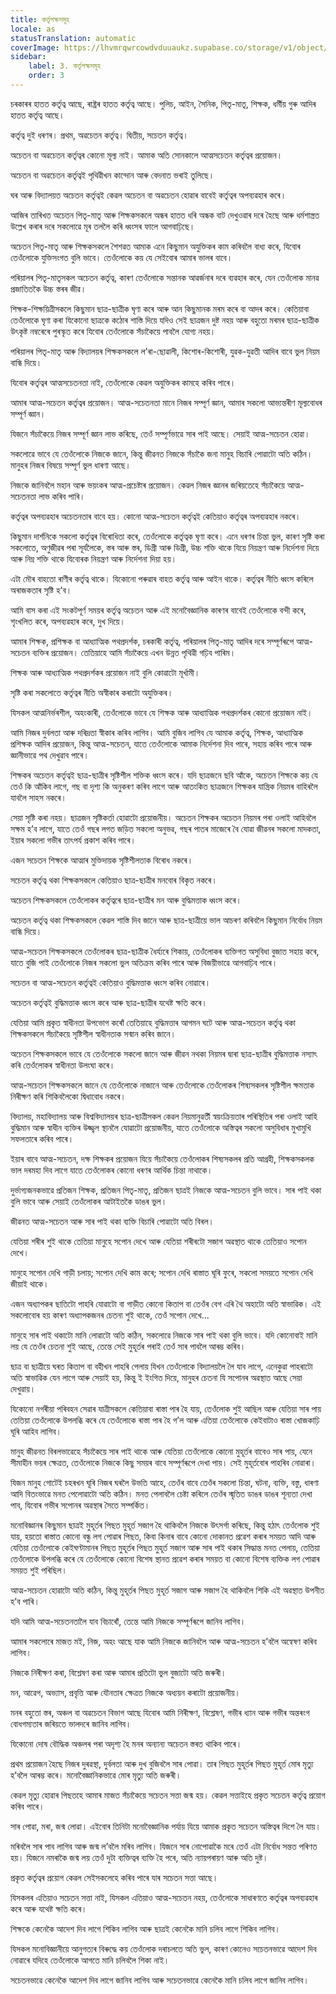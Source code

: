 ```yaml
---
title: কৰ্তৃপক্ষসমূহ
locale: as
statusTranslation: automatic
coverImage: https://lhvmrqwrcowdvduuaukz.supabase.co/storage/v1/object/public/strapi-uploads/small_cover-educacion-fundamental.webp-2d51a7828a2b1309555be27f7e2a61a0.webp
sidebar:
    label: 3. কৰ্তৃপক্ষসমূহ
    order: 3
---
```

চৰকাৰৰ হাতত কৰ্তৃত্ব আছে, ৰাষ্ট্ৰৰ হাতত কৰ্তৃত্ব আছে। পুলিচ, আইন, সৈনিক, পিতৃ-মাতৃ, শিক্ষক, ধৰ্মীয় গুৰু আদিৰ হাতত কৰ্তৃত্ব আছে।

কৰ্তৃত্ব দুই ধৰণৰ। প্ৰথম, অৱচেতন কৰ্তৃত্ব। দ্বিতীয়, সচেতন কৰ্তৃত্ব।

অচেতন বা অৱচেতন কৰ্তৃত্বৰ কোনো মূল্য নাই। আমাক অতি সোনকালে আত্মসচেতন কৰ্তৃত্বৰ প্ৰয়োজন।

অচেতন বা অৱচেতন কৰ্তৃত্বই পৃথিৱীখন কান্দোন আৰু বেদনাত ভৰাই তুলিছে।

ঘৰ আৰু বিদ্যালয়ত অচেতন কৰ্তৃত্বই কেৱল অচেতন বা অৱচেতন হোৱাৰ বাবেই কৰ্তৃত্বৰ অপব্যৱহাৰ কৰে।

আজিৰ তাৰিখত অচেতন পিতৃ-মাতৃ আৰু শিক্ষকসকলে অন্ধৰ হাতত ধৰি অন্ধক বাট দেখুওৱাৰ দৰে হৈছে আৰু ধৰ্মশাস্ত্ৰত উল্লেখ কৰাৰ দৰে সকলোৱে মূৰ তললৈ কৰি ধ্বংসৰ ফালে আগবাঢ়িছে।

অচেতন পিতৃ-মাতৃ আৰু শিক্ষকসকলে শৈশৱত আমাক এনে কিছুমান অযুক্তিকৰ কাম কৰিবলৈ বাধ্য কৰে, যিবোৰ তেওঁলোকে যুক্তিসংগত বুলি ভাবে। তেওঁলোকে কয় যে সেইবোৰ আমাৰ ভালৰ বাবে।

পৰিয়ালৰ পিতৃ-মাতৃসকল অচেতন কৰ্তৃত্ব, কাৰণ তেওঁলোকে সন্তানক আৱৰ্জনাৰ দৰে ব্যৱহাৰ কৰে, যেন তেওঁলোক মানৱ প্ৰজাতিতকৈ উচ্চ স্তৰৰ জীৱ।

শিক্ষক-শিক্ষয়িত্ৰীসকলে কিছুমান ছাত্ৰ-ছাত্ৰীক ঘৃণা কৰে আৰু আন কিছুমানক মৰম কৰে বা আদৰ কৰে। কেতিয়াবা তেওঁলোকে ঘৃণা কৰা যিকোনো ছাত্ৰকে কঠোৰ শাস্তি দিয়ে যদিও সেই ছাত্ৰজন দুষ্ট নহয় আৰু বহুতো মৰমৰ ছাত্ৰ-ছাত্ৰীক উৎকৃষ্ট নম্বৰেৰে পুৰস্কৃত কৰে যিবোৰ তেওঁলোকে সঁচাকৈয়ে পাবলৈ যোগ্য নহয়।

পৰিয়ালৰ পিতৃ-মাতৃ আৰু বিদ্যালয়ৰ শিক্ষকসকলে ল’ৰা-ছোৱালী, কিশোৰ-কিশোৰী, যুৱক-যুৱতী আদিৰ বাবে ভুল নিয়ম বান্ধি দিয়ে।

যিবোৰ কৰ্তৃত্বৰ আত্মসচেতনতা নাই, তেওঁলোকে কেৱল অযুক্তিকৰ কামহে কৰিব পাৰে।

আমাৰ আত্ম-সচেতন কৰ্তৃত্বৰ প্ৰয়োজন। আত্ম-সচেতনতা মানে নিজৰ সম্পূৰ্ণ জ্ঞান, আমাৰ সকলো আভ্যন্তৰীণ মূল্যবোধৰ সম্পূৰ্ণ জ্ঞান।

যিজনে সঁচাকৈয়ে নিজৰ সম্পূৰ্ণ জ্ঞান লাভ কৰিছে, তেওঁ সম্পূৰ্ণভাৱে সাৰ পাই আছে। সেয়াই আত্ম-সচেতন হোৱা।

সকলোৱে ভাবে যে তেওঁলোকে নিজকে জানে, কিন্তু জীৱনত নিজকে সঁচাকৈ জনা মানুহ বিচাৰি পোৱাটো অতি কঠিন। মানুহৰ নিজৰ বিষয়ে সম্পূৰ্ণ ভুল ধাৰণা আছে।

নিজকে জানিবলৈ মহান আৰু ভয়ংকৰ আত্ম-প্ৰচেষ্টাৰ প্ৰয়োজন। কেৱল নিজৰ জ্ঞানৰ জৰিয়তেহে সঁচাকৈয়ে আত্ম-সচেতনতা লাভ কৰিব পাৰি।

কৰ্তৃত্বৰ অপব্যৱহাৰ অচেতনতাৰ বাবে হয়। কোনো আত্ম-সচেতন কৰ্তৃত্বই কেতিয়াও কৰ্তৃত্বৰ অপব্যৱহাৰ নকৰে।

কিছুমান দাৰ্শনিকে সকলো কৰ্তৃত্বৰ বিৰোধিতা কৰে, তেওঁলোকে কৰ্তৃত্বক ঘৃণা কৰে। এনে ধৰণৰ চিন্তা ভুল, কাৰণ সৃষ্টি কৰা সকলোতে, অণুজীৱৰ পৰা সূৰ্যলৈকে, স্তৰ আৰু স্তৰ, ডিগ্ৰী আৰু ডিগ্ৰী, উচ্চ শক্তি থাকে যিয়ে নিয়ন্ত্ৰণ আৰু নিৰ্দেশনা দিয়ে আৰু নিম্ন শক্তি থাকে যিবোৰক নিয়ন্ত্ৰণ আৰু নিৰ্দেশনা দিয়া হয়।

এটা মৌৰ বাহতো ৰাণীৰ কৰ্তৃত্ব থাকে। যিকোনো পৰুৱাৰ বাহত কৰ্তৃত্ব আৰু আইন থাকে। কৰ্তৃত্বৰ নীতি ধ্বংস কৰিলে অৰাজকতাৰ সৃষ্টি হ’ব।

আমি বাস কৰা এই সংকটপূৰ্ণ সময়ৰ কৰ্তৃত্ব অচেতন আৰু এই মনোবৈজ্ঞানিক কাৰণৰ বাবেই তেওঁলোকে বন্দী কৰে, শৃংখলিত কৰে, অপব্যৱহাৰ কৰে, দুখ দিয়ে।

আমাৰ শিক্ষক, প্ৰশিক্ষক বা আধ্যাত্মিক পথপ্ৰদৰ্শক, চৰকাৰী কৰ্তৃত্ব, পৰিয়ালৰ পিতৃ-মাতৃ আদিৰ দৰে সম্পূৰ্ণৰূপে আত্ম-সচেতন ব্যক্তিৰ প্ৰয়োজন। তেতিয়াহে আমি সঁচাকৈয়ে এখন উন্নত পৃথিৱী গঢ়িব পাৰিম।

শিক্ষক আৰু আধ্যাত্মিক পথপ্ৰদৰ্শকৰ প্ৰয়োজন নাই বুলি কোৱাটো মূৰ্খামী।

সৃষ্টি কৰা সকলোতে কৰ্তৃত্বৰ নীতি অস্বীকাৰ কৰাটো অযুক্তিকৰ।

যিসকল আত্মনিৰ্ভৰশীল, অহংকাৰী, তেওঁলোকে ভাবে যে শিক্ষক আৰু আধ্যাত্মিক পথপ্ৰদৰ্শকৰ কোনো প্ৰয়োজন নাই।

আমি নিজৰ দুৰ্বলতা আৰু দৰিদ্ৰতা স্বীকাৰ কৰিব লাগিব। আমি বুজিব লাগিব যে আমাক কৰ্তৃত্ব, শিক্ষক, আধ্যাত্মিক প্ৰশিক্ষক আদিৰ প্ৰয়োজন, কিন্তু আত্ম-সচেতন, যাতে তেওঁলোকে আমাক নিৰ্দেশনা দিব পাৰে, সহায় কৰিব পাৰে আৰু জ্ঞানীভাৱে পথ দেখুৱাব পাৰে।

শিক্ষকৰ অচেতন কৰ্তৃত্বই ছাত্ৰ-ছাত্ৰীৰ সৃষ্টিশীল শক্তিক ধ্বংস কৰে। যদি ছাত্ৰজনে ছবি আঁকে, অচেতন শিক্ষকে কয় যে তেওঁ কি আঁকিব লাগে, গছ বা দৃশ্য কি অনুকৰণ কৰিব লাগে আৰু আতংকিত ছাত্ৰজনে শিক্ষকৰ যান্ত্ৰিক নিয়মৰ বাহিৰলৈ যাবলৈ সাহস নকৰে।

সেয়া সৃষ্টি কৰা নহয়। ছাত্ৰজন সৃষ্টিকৰ্তা হোৱাটো প্ৰয়োজনীয়। অচেতন শিক্ষকৰ অচেতন নিয়মৰ পৰা ওলাই আহিবলৈ সক্ষম হ’ব লাগে, যাতে তেওঁ গছৰ লগত জড়িত সকলো অনুভৱ, গছৰ পাতৰ মাজেৰে বৈ যোৱা জীৱনৰ সকলো মাদকতা, ইয়াৰ সকলো গভীৰ তাৎপৰ্য প্ৰকাশ কৰিব পাৰে।

এজন সচেতন শিক্ষকে আত্মাৰ মুক্তিদায়ক সৃষ্টিশীলতাক বিৰোধ নকৰে।

সচেতন কৰ্তৃত্ব থকা শিক্ষকসকলে কেতিয়াও ছাত্ৰ-ছাত্ৰীৰ মনবোৰ বিকৃত নকৰে।

অচেতন শিক্ষকসকলে তেওঁলোকৰ কৰ্তৃত্বৰে ছাত্ৰ-ছাত্ৰীৰ মন আৰু বুদ্ধিমত্তাক ধ্বংস কৰে।

অচেতন কৰ্তৃত্ব থকা শিক্ষকসকলে কেৱল শাস্তি দিব জানে আৰু ছাত্ৰ-ছাত্ৰীয়ে ভাল আচৰণ কৰিবলৈ কিছুমান নিৰ্বোধ নিয়ম বান্ধি দিয়ে।

আত্ম-সচেতন শিক্ষকসকলে তেওঁলোকৰ ছাত্ৰ-ছাত্ৰীক ধৈৰ্য্যৰে শিকায়, তেওঁলোকৰ ব্যক্তিগত অসুবিধা বুজাত সহায় কৰে, যাতে বুজি পাই তেওঁলোকে নিজৰ সকলো ভুল অতিক্ৰম কৰিব পাৰে আৰু বিজয়ীভাৱে আগবাঢ়িব পাৰে।

সচেতন বা আত্ম-সচেতন কৰ্তৃত্বই কেতিয়াও বুদ্ধিমত্তাক ধ্বংস কৰিব নোৱাৰে।

অচেতন কৰ্তৃত্বই বুদ্ধিমত্তাক ধ্বংস কৰে আৰু ছাত্ৰ-ছাত্ৰীৰ যথেষ্ট ক্ষতি কৰে।

যেতিয়া আমি প্ৰকৃত স্বাধীনতা উপভোগ কৰোঁ তেতিয়াহে বুদ্ধিমত্তাৰ আগমন ঘটে আৰু আত্ম-সচেতন কৰ্তৃত্ব থকা শিক্ষকসকলে সঁচাকৈয়ে সৃষ্টিশীল স্বাধীনতাক সন্মান কৰিব জানে।

অচেতন শিক্ষকসকলে ভাবে যে তেওঁলোকে সকলো জানে আৰু জীৱন নথকা নিয়মৰ দ্বাৰা ছাত্ৰ-ছাত্ৰীৰ বুদ্ধিমত্তাক নস্যাৎ কৰি তেওঁলোকৰ স্বাধীনতা উলংঘা কৰে।

আত্ম-সচেতন শিক্ষকসকলে জানে যে তেওঁলোকে নাজানে আৰু তেওঁলোকে তেওঁলোকৰ শিষ্যসকলৰ সৃষ্টিশীল ক্ষমতাক নিৰীক্ষণ কৰি শিকিবলৈকো দ্বিধাবোধ নকৰে।

বিদ্যালয়, মহাবিদ্যালয় আৰু বিশ্ববিদ্যালয়ৰ ছাত্ৰ-ছাত্ৰীসকল কেৱল নিয়মানুৱৰ্তী স্বয়ংক্ৰিয়তাৰ পৰিস্থিতিৰ পৰা ওলাই আহি বুদ্ধিমান আৰু স্বাধীন ব্যক্তিৰ উজ্জ্বল স্থানলৈ যোৱাটো প্ৰয়োজনীয়, যাতে তেওঁলোকে অস্তিত্বৰ সকলো অসুবিধাৰ মুখামুখি সফলতাৰে কৰিব পাৰে।

ইয়াৰ বাবে আত্ম-সচেতন, দক্ষ শিক্ষকৰ প্ৰয়োজন যিয়ে সঁচাকৈয়ে তেওঁলোকৰ শিষ্যসকলৰ প্ৰতি আগ্ৰহী, শিক্ষকসকলক ভাল দৰমহা দিব লাগে যাতে তেওঁলোকৰ কোনো ধৰণৰ আৰ্থিক চিন্তা নাথাকে।

দুৰ্ভাগ্যজনকভাৱে প্ৰতিজন শিক্ষক, প্ৰতিজন পিতৃ-মাতৃ, প্ৰতিজন ছাত্ৰই নিজকে আত্ম-সচেতন বুলি ভাবে। সাৰ পাই থকা বুলি ভাবে আৰু সেয়াই তেওঁলোকৰ আটাইতকৈ ডাঙৰ ভুল।

জীৱনত আত্ম-সচেতন আৰু সাৰ পাই থকা ব্যক্তি বিচাৰি পোৱাটো অতি বিৰল।

যেতিয়া শৰীৰ শুই থাকে তেতিয়া মানুহে সপোন দেখে আৰু যেতিয়া শৰীৰটো সজাগ অৱস্থাত থাকে তেতিয়াও সপোন দেখে।

মানুহে সপোন দেখি গাড়ী চলায়; সপোন দেখি কাম কৰে; সপোন দেখি ৰাস্তাত ঘূৰি ফুৰে, সকলো সময়তে সপোন দেখি জীয়াই থাকে।

এজন অধ্যাপকৰ ছাতিটো পাহৰি যোৱাটো বা গাড়ীত কোনো কিতাপ বা তেওঁৰ বেগ এৰি থৈ অহাটো অতি স্বাভাৱিক। এই সকলোবোৰ হয় কাৰণ অধ্যাপকজনৰ চেতনা শুই থাকে, তেওঁ সপোন দেখে...

মানুহে সাৰ পাই থকাটো মানি লোৱাটো অতি কঠিন, সকলোৱে নিজকে সাৰ পাই থকা বুলি ভাবে। যদি কোনোবাই মানি লয় যে তেওঁৰ চেতনা শুই আছে, তেন্তে সেই মুহূৰ্তৰ পৰাই তেওঁ সাৰ পাবলৈ আৰম্ভ কৰিব।

ছাত্ৰ বা ছাত্ৰীয়ে ঘৰত কিতাপ বা বহীখন পাহৰি পেলায় যিখন তেওঁলোকে বিদ্যালয়লৈ লৈ যাব লাগে, এনেকুৱা পাহৰাটো অতি স্বাভাৱিক যেন লাগে আৰু সেয়াই হয়, কিন্তু ই ইংগিত দিয়ে, মানুহৰ চেতনা যি সপোনৰ অৱস্থাত আছে সেয়া দেখুৱায়।

যিকোনো নগৰীয়া পৰিবহন সেৱাৰ যাত্ৰীসকলে কেতিয়াবা ৰাস্তা পাৰ হৈ যায়, তেওঁলোক শুই আছিল আৰু যেতিয়া সাৰ পায় তেতিয়া তেওঁলোকে উপলব্ধি কৰে যে তেওঁলোকে ৰাস্তা পাৰ হৈ গ’ল আৰু এতিয়া তেওঁলোকে কেইবাটাও ৰাস্তা খোজকাঢ়ি ঘূৰি আহিব লাগিব।

মানুহ জীৱনত বিৰলভাৱেহে সঁচাকৈয়ে সাৰ পাই থাকে আৰু যেতিয়া তেওঁলোকে কোনো মুহূৰ্তৰ বাবেও সাৰ পায়, যেনে সীমাহীন ভয়ৰ ক্ষেত্ৰত, তেওঁলোকে নিজকে কিছু সময়ৰ বাবে সম্পূৰ্ণৰূপে দেখা পায়। সেই মুহূৰ্তবোৰ পাহৰিব নোৱাৰা।

যিজন মানুহ গোটেই চহৰখন ঘূৰি নিজৰ ঘৰলৈ উভতি আহে, তেওঁৰ বাবে তেওঁৰ সকলো চিন্তা, ঘটনা, ব্যক্তি, বস্তু, ধাৰণা আদি বিতংভাৱে মনত পেলোৱাটো অতি কঠিন। মনত পেলাবলৈ চেষ্টা কৰিলে তেওঁৰ স্মৃতিত ডাঙৰ ডাঙৰ শূন্যতা দেখা পাব, যিবোৰ গভীৰ সপোনৰ অৱস্থাৰ সৈতে সম্পৰ্কিত।

মনোবিজ্ঞানৰ কিছুমান ছাত্ৰই মুহূৰ্তৰ পিছত মুহূৰ্ত সজাগ হৈ থাকিবলৈ নিজকে উৎসৰ্গা কৰিছে, কিন্তু হঠাৎ তেওঁলোক শুই যায়, হয়তো ৰাস্তাত কোনো বন্ধু লগ পোৱাৰ পিছত, কিবা কিনাৰ বাবে কোনো দোকানত প্ৰৱেশ কৰাৰ সময়ত আদি আৰু যেতিয়া তেওঁলোকে কেইঘণ্টামানৰ পিছত মুহূৰ্তৰ পিছত মুহূৰ্ত সজাগ আৰু সাৰ পাই থকাৰ সিদ্ধান্ত মনত পেলায়, তেতিয়া তেওঁলোকে উপলব্ধি কৰে যে তেওঁলোকে কোনো বিশেষ স্থানত প্ৰৱেশ কৰাৰ সময়ত বা কোনো বিশেষ ব্যক্তিক লগ পোৱাৰ সময়ত শুই পৰিছিল।

আত্ম-সচেতন হোৱাটো অতি কঠিন, কিন্তু মুহূৰ্তৰ পিছত মুহূৰ্ত সজাগ আৰু সজাগ হৈ থাকিবলৈ শিকি এই অৱস্থাত উপনীত হ’ব পাৰি।

যদি আমি আত্ম-সচেতনতালৈ যাব বিচাৰোঁ, তেন্তে আমি নিজকে সম্পূৰ্ণৰূপে জানিব লাগিব।

আমাৰ সকলোৰে মাজত মই, নিজ, অহং আছে যাক আমি নিজকে জানিবলৈ আৰু আত্ম-সচেতন হ’বলৈ অন্বেষণ কৰিব লাগিব।

নিজকে নিৰীক্ষণ কৰা, বিশ্লেষণ কৰা আৰু আমাৰ প্ৰতিটো ভুল বুজাটো অতি জৰুৰী।

মন, আৱেগ, অভ্যাস, প্ৰবৃত্তি আৰু যৌনতাৰ ক্ষেত্ৰত নিজকে অধ্যয়ন কৰাটো প্ৰয়োজনীয়।

মনৰ বহুতো স্তৰ, অঞ্চল বা অৱচেতন বিভাগ আছে যিবোৰ আমি নিৰীক্ষণ, বিশ্লেষণ, গভীৰ ধ্যান আৰু গভীৰ অন্তৰংগ বোধগম্যতাৰ জৰিয়তে ভালদৰে জানিব লাগিব।

যিকোনো দোষ বৌদ্ধিক অঞ্চলৰ পৰা অদৃশ্য হৈ মনৰ অন্যান্য অচেতন স্তৰত থাকিব পাৰে।

প্ৰথম প্ৰয়োজন হৈছে নিজৰ দুৰৱস্থা, দুৰ্বলতা আৰু দুখ বুজিবলৈ সাৰ পোৱা। তাৰ পিছত মুহূৰ্তৰ পিছত মুহূৰ্ত মোৰ মৃত্যু হ’বলৈ আৰম্ভ কৰে। মনোবৈজ্ঞানিকভাৱে মোৰ মৃত্যু অতি জৰুৰী।

কেৱল মৃত্যু হোৱাৰ পিছতহে আমাৰ মাজত সঁচাকৈয়ে সচেতন সত্তা জন্ম হয়। কেৱল সত্তাইহে প্ৰকৃত সচেতন কৰ্তৃত্ব প্ৰয়োগ কৰিব পাৰে।

সাৰ পোৱা, মৰা, জন্ম লোৱা। এইবোৰ তিনিটা মনোবৈজ্ঞানিক পৰ্যায় যিয়ে আমাক প্ৰকৃত সচেতন অস্তিত্বৰ দিশে লৈ যায়।

মৰিবলৈ সাৰ পাব লাগিব আৰু জন্ম ল’বলৈ মৰিব লাগিব। যিজনে সাৰ নোপোৱাকৈ মৰে তেওঁ এটা নিৰ্বোধ সন্তত পৰিণত হয়। যিজনে নমৰাকৈ জন্ম লয় তেওঁ দুটা ব্যক্তিত্বৰ ব্যক্তি হৈ পৰে, অতি ন্যায়পৰায়ণ আৰু অতি দুষ্ট।

প্ৰকৃত কৰ্তৃত্বৰ প্ৰয়োগ কেৱল সেইসকলেহে কৰিব পাৰে যাৰ সচেতন সত্তা আছে।

যিসকলৰ এতিয়াও সচেতন সত্তা নাই, যিসকল এতিয়াও আত্ম-সচেতন নহয়, তেওঁলোকে সাধাৰণতে কৰ্তৃত্বৰ অপব্যৱহাৰ কৰে আৰু যথেষ্ট ক্ষতি কৰে।

শিক্ষকে কেনেকৈ আদেশ দিব লাগে শিকিব লাগিব আৰু ছাত্ৰই কেনেকৈ মানি চলিব লাগে শিকিব লাগিব।

যিসকল মনোবিজ্ঞানীয়ে আনুগত্যৰ বিৰুদ্ধে কয় তেওঁলোক দৰাচলতে অতি ভুল, কাৰণ কোনেও সচেতনভাৱে আদেশ দিব নোৱাৰে যদিহে তেওঁলোকে আগতে মানি চলিবলৈ শিকা নাই।

সচেতনভাৱে কেনেকৈ আদেশ দিব লাগে জানিব লাগিব আৰু সচেতনভাৱে কেনেকৈ মানি চলিব লাগে জানিব লাগিব।

